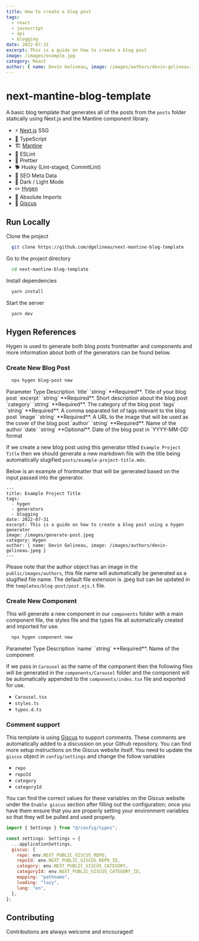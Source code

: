 ```yaml
---
title: How to create a blog post
tags:
  - react
  - javascript
  - api
  - blogging
date: 2022-07-31
excerpt: This is a guide on how to create a blog post
image: /images/example.jpg
category: React
author: { name: Devin Gelineau, image: /images/authors/devin-gelineau.jpg }
---
```


# next-mantine-blog-template

A basic blog template that generates all of the posts from the `posts` folder statically using Next.js and the Mantine component library.

- ⚡ [Next.js](https://nextjs.org/) SSG
- 🧠 TypeScript
- 🏗️ [Mantine](https://mantine.dev/)
- 🤔 ESLint
- 💅 Prettier
- 🐕 Husky (Lint-staged, CommitLint)
- 🤖 SEO Meta Data
- 🌙 Dark / Light Mode
- ✏️ [Hygen](http://www.hygen.io/)
- 📍 Absolute Imports
- 💬 [Giscus](https://giscus.app/)

## Run Locally

Clone the project

```bash
  git clone https://github.com/dgelineau/next-mantine-blog-template
```

Go to the project directory

```bash
  cd next-mantine-blog-template
```

Install dependencies

```bash
  yarn install
```

Start the server

```bash
  yarn dev
```

## Hygen References

Hygen is used to generate both blog posts frontmatter and components and more information about both of the generators can be found below.

### Create New Blog Post

```bash
  npx hygen blog-post new
```

<ReactTable striped>
  <thead>
    <tr>
      <th>Parameter</th>
      <th>Type</th>
      <th>Description</th>
    </tr>
  </thead>
  <tbody>
    <tr>
      <td>`title`</td>
      <td>`string`</td>
      <td>**Required**. Title of your blog post</td>
    </tr>
    <tr>
      <td>`excerpt`</td>
      <td>`string`</td>
      <td>**Required**. Short description about the blog post</td>
    </tr>
    <tr>
      <td>`category`</td>
      <td>`string`</td>
      <td>**Required**. The category of the blog post</td>
    </tr>
    <tr>
      <td>`tags`</td>
      <td>`string`</td>
      <td>
        **Required**. A comma separated list of tags relevant to the blog post
      </td>
    </tr>
    <tr>
      <td>`image`</td>
      <td>`string`</td>
      <td>
        **Required**. A URL to the image that will be used as the cover of the
        blog post
      </td>
    </tr>
    <tr>
      <td>`author`</td>
      <td>`string`</td>
      <td>**Required**. Name of the author</td>
    </tr>
    <tr>
      <td>`date`</td>
      <td>`string`</td>
      <td>**Optional**. Date of the blog post in `YYYY-MM-DD` format</td>
    </tr>
  </tbody>
</ReactTable>

If we create a new blog post using this generator titled `Example Project Title` then we should generate a new markdown file with the title being automatically slugified `posts/example-project-title.mdx`.

Below is an example of frontmatter that will be generated based on the input passed into the generator.

```mdx
---
title: Example Project Title
tags:
  - hygen
  - generators
  - blogging
date: 2022-07-31
excerpt: This is a guide on how to create a blog post using a hygen generator
image: /images/generate-post.jpeg
category: Hygen
author: { name: Devin Gelineau, image: /images/authors/devin-gelineau.jpeg }
---
```

Please note that the author object has an image in the `public/images/authors`, this file name will
automatically be generated as a slugified file name. The default file extension is .jpeg but can be updated
in the `templates/blog-post/post.ejs.t` file.

### Create New Component

This will generate a new component in our `components` folder with a main component file, the styles file and the types file all automatically created and imported for use.

```bash
  npx hygen component new
```

<ReactTable striped>
  <thead>
    <tr>
      <th>Parameter</th>
      <th>Type</th>
      <th>Description</th>
    </tr>
  </thead>
  <tbody>
    <tr>
      <td>`name`</td>
      <td>`string`</td>
      <td>**Required**. Name of the component</td>
    </tr>
  </tbody>
</ReactTable>

If we pass in `Carousel` as the name of the component then the following files will be generated in the `components/Carousel` folder and the component will be automatically appended to the `components/index.tsx` file and exported for use.

- `Carousel.tsx`
- `styles.ts`
- `types.d.ts`

### Comment support

This template is using [Giscus](https://giscus.app/) to support comments. These comments are automatically added to a discussion on your Github repository. You can find more setup instructions on the Giscus website itself. You need to update the `giscus` object in `config/settings` and change the follow variables

- `repo`
- `repoId`
- `category`
- `categoryId`

You can find the correct values for these variables on the Giscus website under the `Enable giscus` section after filling out the configuration; once you have them ensure that you are properly setting your environment variables so that they will be pulled and used properly.

```js
import { Settings } from "@/config/types";

const settings: Settings = {
  ...applicationSettings,
  giscus: {
    repo: env.NEXT_PUBLIC_GISCUS_REPO,
    repoId: env.NEXT_PUBLIC_GISCUS_REPO_ID,
    category: env.NEXT_PUBLIC_GISCUS_CATEGORY,
    categoryId: env.NEXT_PUBLIC_GISCUS_CATEGORY_ID,
    mapping: "pathname",
    loading: "lazy",
    lang: "en",
  },
};
```

## Contributing

Contributions are always welcome and encouraged!
